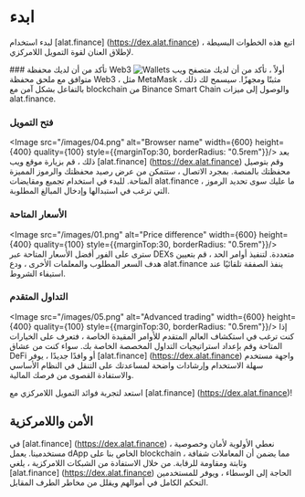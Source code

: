 
# ابدء
لبدء استخدام [alat.finance] (https://dex.alat.finance) ، اتبع هذه الخطوات البسيطة لإطلاق العنان لقوة التمويل اللامركزي.

<Steps>
### تأكد من أن لديك محفظة Web3
<Image src="/images/03.png" alt="Wallets" width={600} height={400} quality={100} style={{marginTop:30, borderRadius: "0.5rem"}}/>
أولاً ، تأكد من أن لديك متصفح ويب متوافق مع ملحق محفظة Web3 ، مثل MetaMask ، مثبتًا ومجهزًا. سيسمح لك ذلك بالتفاعل بشكل آمن مع blockchain من Binance Smart Chain والوصول إلى ميزات alat.finance.

### فتح التمويل
<Image src="/images/04.png" alt="Browser name" width={600} height={400} quality={100} style={{marginTop:30, borderRadius: "0.5rem"}}/>
بعد ذلك ، قم بزيارة موقع ويب [alat.finance] (https://dex.alat.finance) وقم بتوصيل محفظتك بالمنصة. بمجرد الاتصال ، ستتمكن من عرض رصيد محفظتك والرموز المميزة المتاحة. للبدء في استخدام تجميع ومقايضات alat.finance ، ما عليك سوى تحديد الرموز التي ترغب في استبدالها وإدخال المبالغ المطلوبة.

### الأسعار المتاحة
<Image src="/images/01.png" alt="Price difference" width={600} height={400} quality={100} style={{marginTop:30, borderRadius: "0.5rem"}}/>
سترى على الفور أفضل الأسعار المتاحة عبر DEXs متعددة. لتنفيذ أوامر الحد ، قم بتعيين هدف السعر المطلوب والمعلمات الأخرى ، ودع alat.finance ينفذ الصفقة تلقائيًا عند استيفاء الشروط.

### التداول المتقدم
<Image src="/images/05.png" alt="Advanced trading" width={600} height={400} quality={100} style={{marginTop:30, borderRadius: "0.5rem"}}/>
إذا كنت ترغب في استكشاف العالم المتقدم للأوامر المقيدة الخاصة ، فتعرف على الخيارات المتاحة وقم بإعداد استراتيجيات التداول المخصصة الخاصة بك. سواء كنت من عشاق DeFi أو وافدًا جديدًا ، يوفر [alat.finance] (https://dex.alat.finance) واجهة مستخدم سهلة الاستخدام وإرشادات واضحة لمساعدتك على التنقل في النظام الأساسي والاستفادة القصوى من فرصك المالية.
</Steps>

استعد لتجربة فوائد التمويل اللامركزي مع [alat.finance] (https://dex.alat.finance)!

## الأمن واللامركزية

في [alat.finance] (https://dex.alat.finance) ، نعطي الأولوية لأمان وخصوصية مستخدمينا. يعمل dApp الخاص بنا على blockchain ، مما يضمن أن المعاملات شفافة وثابتة ومقاومة للرقابة. من خلال الاستفادة من الشبكات اللامركزية ، يلغي [alat.finance] (https://dex.alat.finance) الحاجة إلى الوسطاء ، ويوفر للمستخدمين التحكم الكامل في أموالهم ويقلل من مخاطر الطرف المقابل.